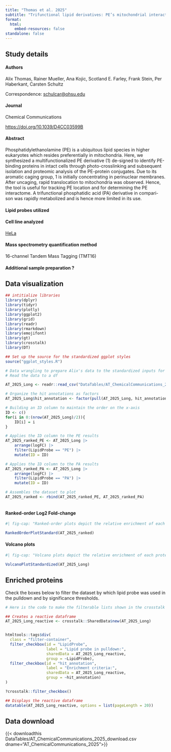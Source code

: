 ```yaml
---
title: "Thomas et al. 2025"
subtitle: "Trifunctional lipid derivatives: PE’s mitochondrial interactome"
format: 
  html:
    embed-resources: false
standalone: false
---
```

<!-- Data overview
Two lipid probes, PA and PE for a single cell line
 -->

::: {.callout-note collapse="true"}

## Study details


#### Authors
Alix Thomas, Rainer Mueller, Ana Kojic, Scotland E. Farley, Frank Stein, Per Haberkant, Carsten Schultz

Correspondence: <schulcar@ohsu.edu>{target="_blank"}

#### Journal
Chemical Communications

<https://doi.org/10.1039/D4CC03599B>{target="_blank"}

#### Abstract
Phosphatidylethanolamine (PE) is a ubiquitous lipid species in higher eukaryotes which resides preferentially in mitochondria. Here, we synthesized a multifunctionalized PE derivative (1) de-signed to identify PE-binding proteins in intact cells through photo-crosslinking and subsequent isolation and proteomic analysis of the PE-protein conjugates. Due to its aromatic caging group, 1 is initially concentrating in perinuclear membranes. After uncaging, rapid translocation to mitochondria was observed. Hence, the tool is useful for tracking PE location and for determining the PE interactome. A trifunctional phosphatidic acid (PA) derivative in compari-son was rapidly metabolized and is hence more limited in its use.

#### Lipid probes utilized

#### Cell line analyzed

[HeLa](https://www.atcc.org/products/ccl-2){target="_blank"} 

#### Mass spectrometry quantification method

16-channel Tandem Mass Tagging (TMT16)

#### Additional sample preparation <span class="help-symbol" title="e.g. sub-cellular fractionation, depletion, etc.">?</span>
:::

## Data visualization
 
```r

## intitialize libraries
library(dplyr)
library(tidyr)
library(plotly)
library(ggplot2)
library(grid)
library(readr)
library(rmarkdown)
library(emojifont)
library(gt)
library(crosstalk)
library(DT)

## Set up the source for the standardized ggplot styles
source("ggplot_styles.R")
```

```r

# Data wrangling to prepare Alix's data to the standardized inputs for my plotting functions.
# Read the data to a df

AT_2025_Long <- readr::read_csv("DataTables/AT_ChemicalCommunications_2025_download.csv") 

# Organize the hit annotations as factors
AT_2025_Long$hit_annotation <- factor(pull(AT_2025_Long, hit_annotation), levels = c("enriched hit", "enriched candidate", "no hit", "NA"), ordered=TRUE)

# Building an ID column to maintain the order on the x-axis
ID <- c()
for(i in 0:(nrow(AT_2025_Long)/2)){
	ID[i] = i
}

# Applies the ID column to the PE results
AT_2025_ranked_PE <- AT_2025_Long |>
    arrange(logFC) |>
	filter(LipidProbe == "PE") |>
	mutate(ID = ID) 

# Applies the ID column to the PA results
AT_2025_ranked_PA <- AT_2025_Long |>
    arrange(logFC) |>
	filter(LipidProbe == "PA") |>
	mutate(ID = ID) 

# Assembles the dataset to plot
AT_2025_ranked <- rbind(AT_2025_ranked_PE, AT_2025_ranked_PA)



```

#### Ranked-order Log2 Fold-change

:::{.border}
```r
#| fig-cap: "Ranked-order plots depict the relative enrichment of each protein versus control (y-axis) from lowest to highest. The left panel depicts the results of a pulldown using trifunctionalized phosphatidic acid; the right panel depicts the results of the pulldown using trifunctionalized phosphatidylethanolamine. Black proteins are unenriched or depleted in the presence of probe, Purple proteins are enriched to the probe but fall below a FDR or p-value threshold of significance, and Orange proteins surpass the threshold of significance (need details of threshold)."

RankedOrderPlotStandard(AT_2025_ranked)
```
:::

#### Volcano plots

:::{.border}
```r
#| fig-cap: "Volcano plots depict the relative enrichment of each protein versus control (x-axis) and the statistical significance of each protein following a Student's t-test (y-axis, -log10 transformed). The left panel depicts the results of a pulldown using trifunctionalized phosphatidic acid; the right panel depicts the results of the pulldown using trifunctionalized phosphatidylethanolamine. Black proteins are unenriched or depleted in the presence of probe, Purple proteins are enriched to the probe but fall below a FDR or p-value threshold of significance, and Orange proteins surpass the threshold of significance (need details of threshold)."

VolcanoPlotStandardized(AT_2025_Long)
```
:::

## Enriched proteins

Check the boxes below to filter the dataset by which lipid probe was used in the pulldown and by significance thresholds.

:::{.border}
```r

# Here is the code to make the filterable lists shown in the crosstalk table below

## Creates a reactive dataframe
AT_2025_Long_reactive <- crosstalk::SharedData$new(AT_2025_Long)


htmltools::tags$div(
  class = "filter-container",
  filter_checkbox(id = "LipidProbe",
                  label = "Lipid probe in pulldown:", 
                  sharedData = AT_2025_Long_reactive,
                  group = ~LipidProbe),
  filter_checkbox(id = "hit_annotation",
                  label = "Enrichment criteria:", 
                  sharedData = AT_2025_Long_reactive,
                  group = ~hit_annotation)
)

?crosstalk::filter_checkbox()

## Displays the reactive dataframe
datatable(AT_2025_Long_reactive, options = list(pageLength = 20))

```
:::

## Data download

{{< downloadthis DataTables/AT_ChemicalCommunications_2025_download.csv dname="AT_ChemicalCommunications_2025">}}


